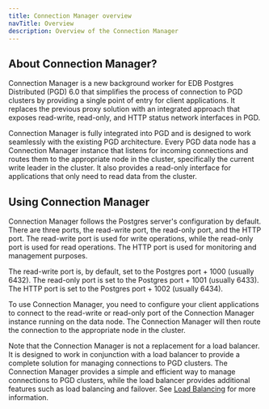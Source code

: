 ```yaml
---
title: Connection Manager overview
navTitle: Overview
description: Overview of the Connection Manager
---
```


## About Connection Manager?

Connection Manager is a new background worker for EDB Postgres Distributed (PGD) 6.0 that simplifies the process of connection to PGD clusters by providing a single point of entry for client applications. It replaces the previous proxy solution with an integrated approach that exposes read-write, read-only, and HTTP status network interfaces in PGD.

Connection Manager is fully integrated into PGD and is designed to work seamlessly with the existing PGD architecture. Every PGD data node has a Connection Manager instance that listens for incoming connections and routes them to the appropriate node in the cluster, specifically the current write leader in the cluster. It also provides a read-only interface for applications that only need to read data from the cluster. 

## Using Connection Manager

Connection Manager follows the Postgres server's configuration by default. There are three ports, the read-write port, the read-only port, and the HTTP port. The read-write port is used for write operations, while the read-only port is used for read operations. The HTTP port is used for monitoring and management purposes.

The read-write port is, by default, set to the Postgres port + 1000 (usually 6432).
The read-only port is set to the Postgres port + 1001 (usually 6433).
The HTTP port is set to the Postgres port + 1002 (usually 6434).

To use Connection Manager, you need to configure your client applications to connect to the read-write or read-only port of the Connection Manager instance running on the data node. The Connection Manager will then route the connection to the appropriate node in the cluster.

Note that the Connection Manager is not a replacement for a load balancer. It is designed to work in conjunction with a load balancer to provide a complete solution for managing connections to PGD clusters. The Connection Manager provides a simple and efficient way to manage connections to PGD clusters, while the load balancer provides additional features such as load balancing and failover. See [Load Balancing](./load-balancing/) for more information.
